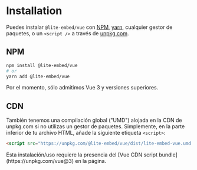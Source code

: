 
# Installation

Puedes instalar `@lite-embed/vue` con [NPM](https://www.npmjs.com/@lite-embed/vue), [yarn](https://yarnpkg.com/package/@lite-embed/vue), cualquier gestor de paquetes, o un `<script />` a través de [unpkg.com](https://unpkg.com/@lite-embed/vue).

## NPM

```bash
npm install @lite-embed/vue
# or
yarn add @lite-embed/vue
```

<Callout emoji="💡">
  Por el momento, sólo admitimos Vue 3 y versiones superiores.
</Callout>

## CDN

También tenemos una compilación global ("UMD") alojada en la CDN de unpkg.com si no utilizas un gestor de paquetes. Simplemente, en la parte inferior de tu archivo HTML, añade la siguiente etiqueta `<script>`:

```html
<script src="https://unpkg.com/@lite-embed/vue/dist/lite-embed-vue.umd.js"></script>
```

<Callout emoji="💡">
  Esta instalación/uso requiere la presencia del [Vue CDN script
  bundle](https://unpkg.com/vue@3) en la página.
</Callout>
